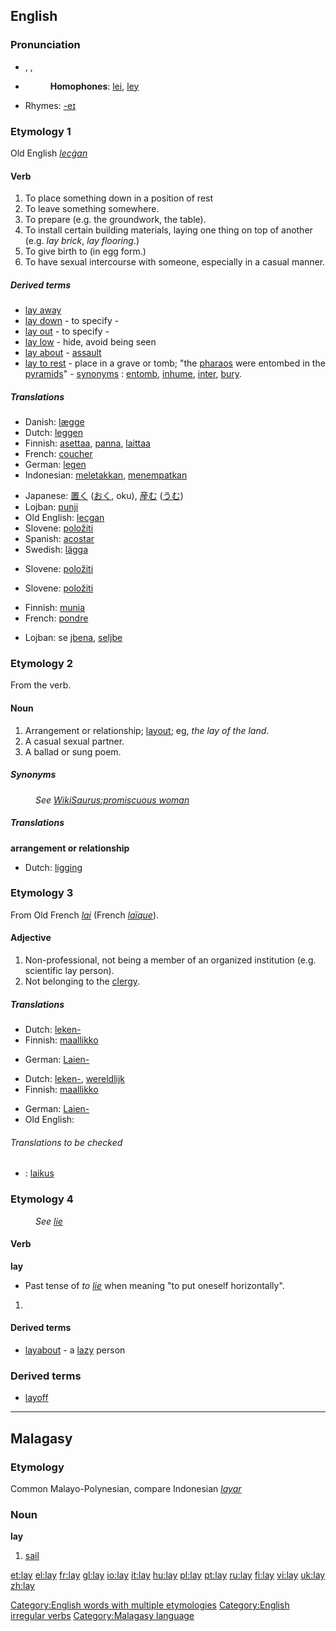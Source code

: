 ==English==

{{rank|open|therefore|feet|324|lay|along|four|wish}}

===Pronunciation===
*{{AHD|lā}}, {{IPA|/leɪ/}}, {{SAMPA|/leI/}}
*{{audio|en-us-lay.ogg|Audio (US)}}
*:'''Homophones''': [[lei]], [[ley]]
*Rhymes: [[Rhymes:English:-eɪ|-eɪ]]

===Etymology 1===
Old English ''[[lecġan]]''

====Verb====
{{en-verb|lays|laying|laid}}

# To place something down in a position of rest
# To leave something somewhere.
# To prepare (e.g. the groundwork, the table).
# To install certain building materials, laying one thing on top of another (e.g. ''lay brick'', ''lay flooring''.)
# To give birth to (in egg form.)
# To have sexual intercourse with someone, especially in a casual manner.

=====Derived terms=====
*[[lay away]]
*[[lay down]] - to specify - {{italbrac|to lay down the law}}
*[[lay out]] - to specify - {{italbrac|lay out the guidelines}}
*[[lay low]] - hide, avoid being seen
*[[lay about]] - [[assault]]
*[[lay to rest]] - place in a grave or tomb; "the [[pharao]]s were entombed in the [[pyramid]]s" - [[synonym]]s : [[entomb]], [[inhume]], [[inter]], [[bury]].

=====Translations=====
{{trans-top|to place something down in a position of rest}}
*Danish: [[lægge]]
*Dutch: [[leggen]]
*Finnish: [[asettaa]], [[panna]], [[laittaa]]
*French: [[coucher]]
*German: [[legen]]
*Indonesian: [[letak|meletakkan]], [[tempat|menempatkan]]
{{trans-mid}}
*Japanese: [[置く]] ([[おく]], oku), [[産む]] ([[うむ]])
*Lojban: [[punji]]
*Old English: [[lecgan]]
*Slovene: [[položiti]]
*Spanish: [[acostar]]
*Swedish: [[lägga]]
{{trans-bottom}}

{{trans-top|to prepare}}
*Slovene: [[položiti]]
{{trans-mid}}
{{trans-bottom}}

{{trans-top|to install certain building materials}}
*Slovene: [[položiti]]
{{trans-mid}}
{{trans-bottom}}

{{trans-top|to give birth to eggs}}
*Finnish: [[munia]]
*French: [[pondre]]
{{trans-mid}}
*Lojban: se [[jbena]], [[seljbe]]
{{trans-bottom}}

===Etymology 2===
From the verb.

====Noun====
{{en-noun}}

# Arrangement or relationship; [[layout]]; eg, ''the lay of the land''.
# A casual sexual partner.
# A ballad or sung poem.

=====Synonyms=====
: ''See [[WikiSaurus:promiscuous woman]]''

=====Translations=====
'''arrangement or relationship'''
*Dutch: [[ligging]] {{f}}

===Etymology 3===
From Old French ''[[lai]]'' (French ''[[laïque]]'').

====Adjective====
{{en-adj|-}}

# Non-professional, not being a member of an organized institution (e.g. scientific lay person).
# Not belonging to the [[clergy]].

=====Translations=====
{{trans-top|non-professional}}
*Dutch: [[leken-]]
*Finnish: [[maallikko]]
{{trans-mid}}
*German: [[Laien-]]
{{trans-bottom}}

{{trans-top|non-clergy}}
*Dutch: [[leken-]], [[wereldlijk]]
*Finnish: [[maallikko]]
{{trans-mid}}
*German: [[Laien-]]
*Old English: {{t-|ang|læwed}}
{{trans-bottom}}

======Translations to be checked======
{{checktrans}}

*{{ttbc|Hungarian}}: [[laikus]]

===Etymology 4===
: ''See [[lie]]''

====Verb====
'''lay'''

*Past tense of ''to [[lie#Etymology 1|lie]]'' when meaning "to put oneself horizontally".

# {{defn|English}}

====Derived terms====
*[[layabout]] - a [[lazy]] person

===Derived terms===
*[[layoff]]

[[Category:English words with multiple etymologies]]
[[Category:English irregular verbs]]

----

==Malagasy==

===Etymology===
Common Malayo-Polynesian, compare Indonesian ''[[layar]]''

===Noun===
'''lay'''

# [[sail]]

[[Category:Malagasy language]]

[[et:lay]]
[[el:lay]]
[[fr:lay]]
[[gl:lay]]
[[io:lay]]
[[it:lay]]
[[hu:lay]]
[[pl:lay]]
[[pt:lay]]
[[ru:lay]]
[[fi:lay]]
[[vi:lay]]
[[uk:lay]]
[[zh:lay]]